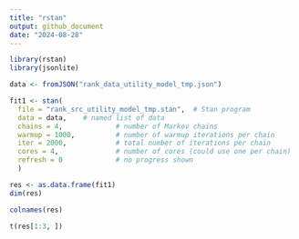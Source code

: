 ```yaml
---
title: "rstan"
output: github_document
date: "2024-08-28"
---
```


```r
library(rstan)
library(jsonlite)
```

```r
data <- fromJSON("rank_data_utility_model_tmp.json")
```

```r
fit1 <- stan(
  file = "rank_src_utility_model_tmp.stan",  # Stan program
  data = data,    # named list of data
  chains = 4,             # number of Markov chains
  warmup = 1000,          # number of warmup iterations per chain
  iter = 2000,            # total number of iterations per chain
  cores = 4,              # number of cores (could use one per chain)
  refresh = 0             # no progress shown
  )
```

```r
res <- as.data.frame(fit1)
dim(res)
```

```r
colnames(res)
```

```r
t(res[1:3, ])
```



